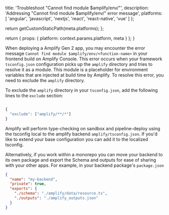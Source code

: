 
  title: 'Troubleshoot "Cannot find module $amplify/env/<function-name>"',
  description: 'Addressing "Cannot find module $amplify/env/<function-name>" error message',
  platforms: [
    'angular',
    'javascript',
    'nextjs',
    'react',
    'react-native',
    'vue'
  ]
};

  return getCustomStaticPath(meta.platforms);
};

  return {
    props: {
      platform: context.params.platform,
      meta
    }
  };
}

When deploying a Amplify Gen 2 app, you may encounter the error message `Cannot find module $amplify/env/<function-name>` in your frontend build on Amplify Console. This error occurs when your framework `tsconfig.json` configuration picks up the `amplify` directory and tries to resolve it as a module. This module is a placeholder for environment variables that are injected at build time by Amplify. To resolve this error, you need to exclude the `amplify` directory.

To exclude the `amplify` directory in your `tsconfig.json`, add the following lines to the `exclude` section:

```ts title='tsconfig.json'

{
  "exclude": ["amplify/**/*"]
}
```

Amplify will perform type-checking on sandbox and pipeline-deploy using the tsconfig local to the amplify backend `amplify/tsconfig.json`. If you'd like to extend your base configuration you can add it to the localized tsconfig.

Alternatively, if you work within a monorepo you can move your backend to its own package and export the Schema and outputs for ease of sharing with your other apps. For example, in your backend package's `package.json`

```json title='package.json'
{
  "name": "my-backend",
  "private": true,
  "exports": {
    "./schema": "./amplify/data/resource.ts",
    "./outputs": "./amplify_outputs.json"
  }
}
```
